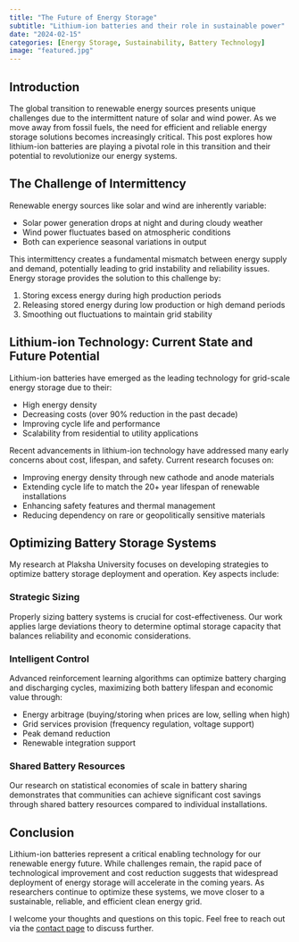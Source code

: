 ```yaml
---
title: "The Future of Energy Storage"
subtitle: "Lithium-ion batteries and their role in sustainable power"
date: "2024-02-15"
categories: [Energy Storage, Sustainability, Battery Technology]
image: "featured.jpg"
---
```


## Introduction

The global transition to renewable energy sources presents unique challenges due to the intermittent nature of solar and wind power. As we move away from fossil fuels, the need for efficient and reliable energy storage solutions becomes increasingly critical. This post explores how lithium-ion batteries are playing a pivotal role in this transition and their potential to revolutionize our energy systems.

## The Challenge of Intermittency

Renewable energy sources like solar and wind are inherently variable:

- Solar power generation drops at night and during cloudy weather
- Wind power fluctuates based on atmospheric conditions
- Both can experience seasonal variations in output

This intermittency creates a fundamental mismatch between energy supply and demand, potentially leading to grid instability and reliability issues. Energy storage provides the solution to this challenge by:

1. Storing excess energy during high production periods
2. Releasing stored energy during low production or high demand periods
3. Smoothing out fluctuations to maintain grid stability

## Lithium-ion Technology: Current State and Future Potential

Lithium-ion batteries have emerged as the leading technology for grid-scale energy storage due to their:

- High energy density
- Decreasing costs (over 90% reduction in the past decade)
- Improving cycle life and performance
- Scalability from residential to utility applications

Recent advancements in lithium-ion technology have addressed many early concerns about cost, lifespan, and safety. Current research focuses on:

- Improving energy density through new cathode and anode materials
- Extending cycle life to match the 20+ year lifespan of renewable installations
- Enhancing safety features and thermal management
- Reducing dependency on rare or geopolitically sensitive materials

## Optimizing Battery Storage Systems

My research at Plaksha University focuses on developing strategies to optimize battery storage deployment and operation. Key aspects include:

### Strategic Sizing

Properly sizing battery systems is crucial for cost-effectiveness. Our work applies large deviations theory to determine optimal storage capacity that balances reliability and economic considerations.

### Intelligent Control

Advanced reinforcement learning algorithms can optimize battery charging and discharging cycles, maximizing both battery lifespan and economic value through:

- Energy arbitrage (buying/storing when prices are low, selling when high)
- Grid services provision (frequency regulation, voltage support)
- Peak demand reduction
- Renewable integration support

### Shared Battery Resources

Our research on statistical economies of scale in battery sharing demonstrates that communities can achieve significant cost savings through shared battery resources compared to individual installations.

## Conclusion

Lithium-ion batteries represent a critical enabling technology for our renewable energy future. While challenges remain, the rapid pace of technological improvement and cost reduction suggests that widespread deployment of energy storage will accelerate in the coming years. As researchers continue to optimize these systems, we move closer to a sustainable, reliable, and efficient clean energy grid.

I welcome your thoughts and questions on this topic. Feel free to reach out via the [contact page](../../contact.qmd) to discuss further.
